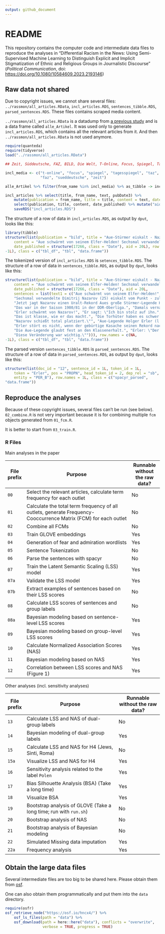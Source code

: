 ```yaml
---
output: github_document
---
```


# README

This repository contains the computer code and intermediate data files to reproduce the analyses in "Differential Racism in the News: Using Semi-Supervised Machine Learning to Distinguish Explicit and Implicit Stigmatization of Ethnic and Religious Groups in Journalistic Discourse" (*Political Communication*, doi: [https://doi.org/10.1080/10584609.2023.2193146](https://doi.org/10.1080/10584609.2023.2193146))

## Raw data not shared

Due to copyright issues, we cannot share several files: `../rassmon/all_articles.RData`, `incl_articles.RDS`, `sentences_tibble.RDS`, `parsed_sentences.RDS`. These files contains scraped media content.

`../rassmon/all_articles.RData` is a datadump from [a previous study](https://doi.org/10.1177/19401612211015077) and is a data frame called `alle_Artikel`. It was used only to generate `incl_articles.RDS`, which contains all the relevant articles from it. And then ``../rassmon/all_articles.RData`` is not used anymore.

```r
require(quanteda)
require(tidyverse)
load("../rassmon/all_articles.RData")

## Zeit, Süddeutsche, FAZ, BILD, Die Welt, T-Online, Focus, Spiegel, Tagesspiegel, taz

incl_media <- c("t-online", "focus", "spiegel", "tagesspiegel", "taz", "die-welt", "bild",
                "faz", "sueddeutsche", "zeit")

alle_Artikel %>% filter(from_name %in% incl_media) %>% as_tibble -> incl_articles

incl_articles %>% select(title, from_name, text, pubDate3) %>%
    mutate(publication = from_name, title = title, content = text, date_published = pubDate3) %>%
    select(publication, title, content, date_published) %>% mutate("aid" = row_number()) %>%
    saveRDS("incl_articles.RDS")
```

The structure of a row of data in `incl_articles.RDS`, as output by `dput`, looks like this:

```r
library(tibble)
structure(list(publication = "bild", title = "Aue-Stürmer eiskalt - Nazarov jagt Erlers Elfer-Rekord", 
    content = "Aue schwärmt von seinem Elfer-Helden! Sechsmal verwandelte Dimitrij Nazarov (25) eiskalt vom Punkt - zuletzt doppelt gegen 1860 München (3:0). Jetzt jagt Nazarov einen Uralt-Rekord Aues große Stürmer-Legende Holger Erler (67/418 Pflichtspiele mit 99 Toren) gelang das Kunststück, sieben Strafstöße am Stück zu verwandeln. Das war in der Saison 1980/81 in der DDR-Oberliga. Damals vernaschte Erler Torwart-Ikonen wie Bodo Rudwaleit (BFC), Jürgen Croy (Zwickau) und René Müller (Lok). Erler schwärmt von Nazarov! Er sagt: \"Ich bin stolz auf ihn. Das ist klasse, wie er das macht. Die Torhüter haben es schwer. Nazarov schießt total platziert.\" Aue-Legende Holger Erler (l.) Erler stört es nicht, wenn der gebürtige Kasache seinen Rekord nach 36 Jahren knackt: \"Da habe ich überhaupt nichts dagegen, Hauptsache die Jungs halten die Klasse.\" Die Aue-Legende glaubt fest an den Klassenerhalt. Erler: \"Der neue Trainer hat einen entscheidenden Schachzug gemacht: Er hat mit Samson die Abwehr verstärkt. Diese Veränderung war wichtig.\"", 
    date_published = structure(17266, class = "Date"), aid = 20L), row.names = c(NA, 
-1L), class = c("tbl_df", "tbl", "data.frame"))
```

The tokenized version of `incl_articles.RDS` is `setences_tibble.RDS`. The structure of a row of data in `sentences_tibble.RDS`, as output by `dput`, looks like this:

```r
structure(list(publication = "bild", title = "Aue-Stürmer eiskalt - Nazarov jagt Erlers Elfer-Rekord", 
    content = "Aue schwärmt von seinem Elfer-Helden! Sechsmal verwandelte Dimitrij Nazarov (25) eiskalt vom Punkt - zuletzt doppelt gegen 1860 München (3:0). Jetzt jagt Nazarov einen Uralt-Rekord Aues große Stürmer-Legende Holger Erler (67/418 Pflichtspiele mit 99 Toren) gelang das Kunststück, sieben Strafstöße am Stück zu verwandeln. Das war in der Saison 1980/81 in der DDR-Oberliga. Damals vernaschte Erler Torwart-Ikonen wie Bodo Rudwaleit (BFC), Jürgen Croy (Zwickau) und René Müller (Lok). Erler schwärmt von Nazarov! Er sagt: \"Ich bin stolz auf ihn. Das ist klasse, wie er das macht. Die Torhüter haben es schwer. Nazarov schießt total platziert.\" Aue-Legende Holger Erler (l.) Erler stört es nicht, wenn der gebürtige Kasache seinen Rekord nach 36 Jahren knackt: \"Da habe ich überhaupt nichts dagegen, Hauptsache die Jungs halten die Klasse.\" Die Aue-Legende glaubt fest an den Klassenerhalt. Erler: \"Der neue Trainer hat einen entscheidenden Schachzug gemacht: Er hat mit Samson die Abwehr verstärkt. Diese Veränderung war wichtig.\"", 
    date_published = structure(17266, class = "Date"), aid = 20L, 
    sentences = list(text1 = c("Aue schwärmt von seinem Elfer-Helden!", 
    "Sechsmal verwandelte Dimitrij Nazarov (25) eiskalt vom Punkt - zuletzt doppelt gegen 1860 München (3:0).", 
    "Jetzt jagt Nazarov einen Uralt-Rekord Aues große Stürmer-Legende Holger Erler (67/418 Pflichtspiele mit 99 Toren) gelang das Kunststück, sieben Strafstöße am Stück zu verwandeln.", 
    "Das war in der Saison 1980/81 in der DDR-Oberliga.", "Damals vernaschte Erler Torwart-Ikonen wie Bodo Rudwaleit (BFC), Jürgen Croy (Zwickau) und René Müller (Lok).", 
    "Erler schwärmt von Nazarov!", "Er sagt: \"Ich bin stolz auf ihn.", 
    "Das ist klasse, wie er das macht.", "Die Torhüter haben es schwer.", 
    "Nazarov schießt total platziert.\"", "Aue-Legende Holger Erler (l.)", 
    "Erler stört es nicht, wenn der gebürtige Kasache seinen Rekord nach 36 Jahren knackt: \"Da habe ich überhaupt nichts dagegen, Hauptsache die Jungs halten die Klasse.\"", 
    "Die Aue-Legende glaubt fest an den Klassenerhalt.", "Erler: \"Der neue Trainer hat einen entscheidenden Schachzug gemacht: Er hat mit Samson die Abwehr verstärkt.", 
    "Diese Veränderung war wichtig.\""))), row.names = c(NA, 
-1L), class = c("tbl_df", "tbl", "data.frame"))
```

The parsed version `sentences_tibble.RDS` is `parsed_sentences.RDS`. The structure of a row of data in `parsed_sentences.RDS`, as output by `dput`, looks like this:

```r
structure(list(doc_id = "12", sentence_id = 1L, token_id = 1L, 
    token = "Erler", pos = "PROPN", head_token_id = 2, dep_rel = "sb", 
    entity = "PER_B"), row.names = 1L, class = c("spacyr_parsed", 
"data.frame"))
```

## Reproduce the analyses

Because of these copyright issues, several files can't be run (see below). `02_combine.R` is not very important because it is for combining multiple `fcm` objects generated from `01_fcm.R`.

It is better to start from `03_train.R`.

### R Files

Main analyses in the paper

| File prefix | Purpose                                                                                                         | Runnable without the raw data? |
|-------------|-----------------------------------------------------------------------------------------------------------------|--------------------------------|
| `00`        | Select the relevant articles, calculate term frequency for each outlet                                          | No                             |
| `01`        | Calculate the total term frequency of all outlets, generate Frequency-Cooccurrence Matrix (FCM) for each outlet | No                             |
| `02`        | Combine all FCMs                                                                                                | No                             |
| `03`        | Train GLOVE embeddings                                                                                          | Yes                            |
| `04`        | Generation of fear and admiration wordlists                                                                     | Yes                            |
| `05`        | Sentence Tokenization                                                                                           | No                             |
| `06`        | Parse the sentences with spacyr                                                                                 | No                             |
| `07`        | Train the Latent Semantic Scaling (LSS) model                                                                   | Yes                            |
| `07a`       | Validate the LSS model                                                                                          | Yes                            |
| `07b`       | Extract examples of sentences based on their LSS scores                                                         | No                             |
| `08`        | Calculate LSS scores of sentences and group labels                                                              | No                             |
| `08a`       | Bayesian modeling based on sentence-level LSS scores                                                            | Yes                            |
| `09`        | Bayesian modeling based on group-level LSS scores                                                               | Yes                            |
| `10`        | Calculate Normalized Association Scores (NAS)                                                                   | Yes                            |
| `11`        | Bayesian modeling based on NAS                                                                                  | Yes                            |
| `12`        | Correlation between LSS scores and NAS (Figure 1)                                                               | Yes                            |

Other analyses (incl. sensitivity analyses)

| File prefix | Purpose                                                           | Runnable without the raw data? |
|-------------|-------------------------------------------------------------------|--------------------------------|
| `13`        | Calculate LSS and NAS of dual-group labels                        | No                             |
| `14`        | Bayesian modeling of dual-group labels                            | Yes                            |
| `15`        | Calculate LSS and NAS for H4 (Jews, Sinti, Roma)                  | No                             |
| `15a`       | Visualize LSS and NAS for H4                                      | Yes                            |
| `16`        | Sensitivity analysis related to the label `Polen`                 | Yes                            |
| `17`        | Bias Silhouette Analysis (BSA) (Take a long time)                 | Yes                            |
| `18`        | Visualize BSA                                                     | Yes                            |
| `19`        | Bootstrap analysis of GLOVE (Take a long time; run with `run.sh`) | No                             |
| `20`        | Bootstrap analysis of NAS                                         | No                             |
| `21`        | Bootstrap analysis of Bayesian modeling                           | No                             |
| `22`        | Simulated Missing data imputation                                 | Yes                            |
| `22a`       | Frequency analysis                                                | Yes                            |

## Obtain the large data files

Several intermediate files are too big to be shared here. Please obtain them from [osf](https://osf.io/hncx4/).

One can also obtain them programmatically and put them into the `data` directory.

```r
require(osfr)
osf_retrieve_node("https://osf.io/hncx4/") %>%
    osf_ls_files(path = "data") %>%
    osf_download(path = here::here("data"), conflicts = "overwrite",
                 verbose = TRUE, progress = TRUE)
```


